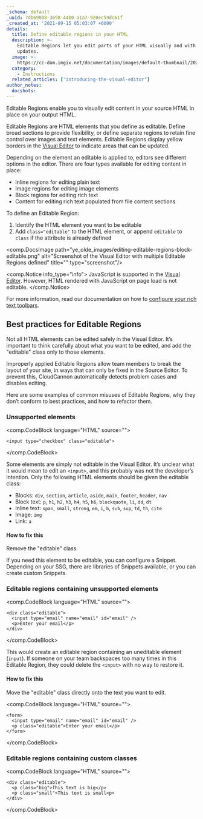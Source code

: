 ```yaml
---
_schema: default
_uuid: 7db69808-3698-44b0-a1a7-920ec59dc61f
_created_at: '2021-09-15 05:03:07 +0000'
details:
  title: Define editable regions in your HTML
  description: >-
    Editable Regions let you edit parts of your HTML visually and with live
    updates.
  image: >-
    https://cc-dam.imgix.net/documentation/images/default-thumbnail/2023-Q4/CloudCannon-Documentation-Thumbnail.png
  category:
    - Instructions
  related_articles: ["introducing-the-visual-editor"]
author_notes:
  docshots:
---
```

Editable Regions enable you to visually edit content in your source HTML in place on your output HTML.

Editable Regions are HTML elements that you define as editable. Define broad sections to provide flexibility, or define separate regions to retain fine control over images and text elements. Editable Regions display yellow borders in the [Visual Editor](/documentation/edit/interfaces/visual-editor/) to indicate areas that can be updated.

Depending on the element an editable is applied to, editors see different options in the editor. There are four types available for editing content in place:

* Inline regions for editing plain text
* Image regions for editing image elements
* Block regions for editing rich text
* Content for editing rich text populated from file content sections

To define an Editable Region:

1. Identify the HTML element you want to be editable
2. Add `class="editable"` to the HTML element, or append `editable` to `class` if the attribute is already defined

<comp.DocsImage path="ye_olde_images/editing-editable-regions-block-editable.png" alt="Screenshot of the Visual Editor with multiple Editable Regions defined" title="" type="screenshot"/>

<comp.Notice info_type="info">
  JavaScript is supported in the [Visual Editor](/documentation/edit/interfaces/visual-editor/). However, HTML rendered with JavaScript on page load is not editable.
</comp.Notice>

For more information, read our documentation on how to [configure your rich text toolbars](/documentation/articles/configure-your-rich-text-editors/).

## Best practices for Editable Regions

Not all HTML elements can be edited safely in the Visual Editor. It’s important to think carefully about what you want to be edited, and add the "editable" class only to those elements.

Improperly applied Editable Regions allow team members to break the layout of your site, in ways that can only be fixed in the Source Editor. To prevent this, CloudCannon automatically detects problem cases and disables editing.

Here are some examples of common misuses of Editable Regions, why they don’t conform to best practices, and how to refactor them.

### Unsupported elements

<comp.CodeBlock language="HTML" source="">
```
<input type="checkbox" class="editable">
```
</comp.CodeBlock>

Some elements are simply not editable in the Visual Editor. It’s unclear what it would mean to edit an `<input>`, and this probably was not the developer’s intention. Only the following HTML elements should be given the editable class:

* Blocks: `div`, `section`, `article`, `aside`, `main`, `footer`, `header`, `nav`
* Block text: `p`, `h1`, `h2`, `h3`, `h4`, `h5`, `h6`, `blockquote`, `li`, `dd`, `dt`
* Inline text: `span`, `small`, `strong`, `em`, `i`, `b`, `sub`, `sup`, `td`, `th`, `cite`
* Image: `img`
* Link: `a`

#### How to fix this

Remove the "editable" class.

If you need this element to be editable, you can configure a Snippet. Depending on your SSG, there are libraries of Snippets available, or you can create custom Snippets.

### Editable regions containing unsupported elements

<comp.CodeBlock language="HTML" source="">
```
<div class="editable">
  <input type="email" name="email" id="email" />
  <p>Enter your email</p>
</div>
```
</comp.CodeBlock>

This would create an editable region containing an uneditable element (`input`). If someone on your team backspaces too many times in this Editable Region, they could delete the `<input>` with no way to restore it.

#### How to fix this

Move the "editable" class directly onto the text you want to edit.

<comp.CodeBlock language="HTML" source="">
```
<form>
  <input type="email" name="email" id="email" />
  <p class="editable">Enter your email</p>
</form>
```
</comp.CodeBlock>

### Editable regions containing custom classes

<comp.CodeBlock language="HTML" source="">
```
<div class="editable">
  <p class="big">This text is big</p>
  <p class="small">This text is small<p>
</div>
```
</comp.CodeBlock>
